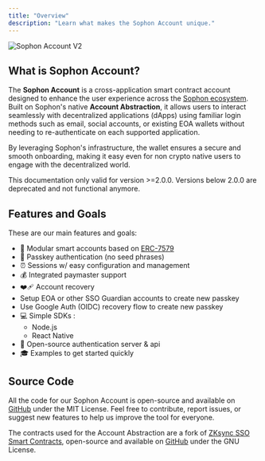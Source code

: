 ```yaml
---
title: "Overview"
description: "Learn what makes the Sophon Account unique."
---
```


![Sophon Account V2](/images/account/sophon-account-v2.png)

## What is Sophon Account?

The **Sophon Account** is a cross-application smart contract account designed to enhance the user experience across the [Sophon ecosystem](/build/partners/overview). Built on Sophon's native **Account Abstraction**, it allows users to interact seamlessly with decentralized applications (dApps) using familiar login methods such as email, social accounts, or existing EOA wallets without needing to re-authenticate on each supported application.

By leveraging Sophon's infrastructure, the wallet ensures a secure and smooth onboarding, making it easy even for non crypto native users to engage with the decentralized world.

<Warning>This documentation only valid for version >=2.0.0. Versions below 2.0.0 are deprecated and not functional anymore.</Warning>

## Features and Goals

These are our main features and goals:

- 🧩 Modular smart accounts based on [ERC-7579](https://eips.ethereum.org/EIPS/eip-7579#modules)
- 🔑 Passkey authentication (no seed phrases)
- ⏰ Sessions w/ easy configuration and management
- 💰 Integrated paymaster support
- ❤️‍🩹 Account recovery
- Setup EOA or other SSO Guardian accounts to create new passkey
- Use Google Auth (OIDC) recovery flow to create new passkey
- 💻 Simple SDKs :
  - Node.js
  - React Native
- 🤝 Open-source authentication server & api
- 🎓 Examples to get started quickly

## Source Code

All the code for our Sophon Account is open-source and available on [GitHub](https://github.com/sophon-org/sophon-account-sso) under the MIT License. Feel free to contribute, report issues, or suggest new features to help us improve the tool for everyone.

The contracts used for the Account Abstraction are a fork of [ZKsync SSO Smart Contracts](https://github.com/matter-labs/zksync-sso-clave-contracts), open-source and available on [GitHub](https://github.com/sophon-org/zksync-sso-clave-contracts) under the GNU License.
